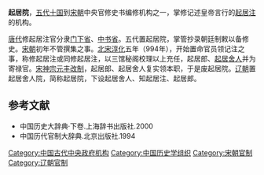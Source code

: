 '''起居院'''，[[五代十国|五代十国]]到[[宋朝|宋朝]]中央官修史书编修机构之一，掌修记述皇帝言行的[[起居注|起居注]]的机构。

[[唐代|唐代]]修起居注官分隶[[门下省|门下省]]、[[中书省|中书省]]。五代置起居院，掌管抄录朝廷制敕以备修史。[[宋朝|宋朝]]初年不管撰集之事。[[北宋|北宋]][[淳化|淳化]]五年（994年），开始置命官员领记注之事，称修起居注或同修起居注，以三馆秘阁校理以上充任，起居郎、[[起居舍人|起居舍人]]并为寄禄官。[[宋神宗|宋神宗]][[元丰改制|元丰改制]]，起居郎、起居舍人复实领本职，于是废起居院。[[辽朝|辽朝]]置起居舍人院，简称起居院，下设起居舍人、知起居注、起居郎。

== 参考文献 ==
* 中国历史大辞典·下卷.上海辞书出版社.2000
* 中国历代官制大辞典.北京出版社.1994

{{宋代修史制度}}
{{DEFAULTSORT:Q}}
[[Category:中国古代中央政府机构|Category:中国古代中央政府机构]]
[[Category:中国历史学组织|Category:中国历史学组织]]
[[Category:宋朝官制|Category:宋朝官制]]
[[Category:辽朝官制|Category:辽朝官制]]